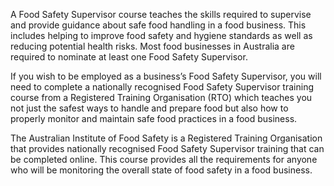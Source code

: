 A Food Safety Supervisor course teaches the skills required to supervise and provide guidance about safe food handling in a food business. This includes helping to improve food safety and hygiene standards as well as reducing potential health risks. Most food businesses in Australia are required to nominate at least one Food Safety Supervisor.

If you wish to be employed as a business’s Food Safety Supervisor, you will need to complete a nationally recognised Food Safety Supervisor training course from a Registered Training Organisation (RTO) which teaches you not just the safest ways to handle and prepare food but also how to properly monitor and maintain safe food practices in a food business.

The Australian Institute of Food Safety is a Registered Training Organisation that provides nationally recognised Food Safety Supervisor training that can be completed online. This course provides all the requirements for anyone who will be monitoring the overall state of food safety in a food business.
